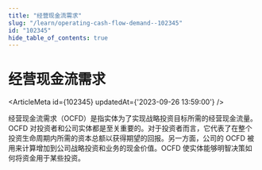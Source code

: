 ```yaml
---
title: "经营现金流需求"
slug: "/learn/operating-cash-flow-demand--102345"
id: "102345"
hide_table_of_contents: true
---
```



# 经营现金流需求

<ArticleMeta id={102345} updatedAt={'2023-09-26 13:59:00'} />
<div className='border-solid border-b border-t-0 my-4 border-[var(--ifm-color-gray-300)]' />

经营现金流需求（OCFD）是指实体为了实现战略投资目标所需的经营现金流量。OCFD 对投资者和公司实体都是至关重要的。对于投资者而言，它代表了在整个投资生命周期内所需的资本总额以获得期望的回报。另一方面，公司的 OCFD 被用来计算增加到公司战略投资和业务的现金价值。OCFD 使实体能够明智决策如何将资金用于某些投资。

